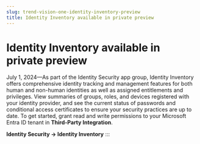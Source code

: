 ```yaml
---
slug: trend-vision-one-identity-inventory-preview
title: Identity Inventory available in private preview
---
```

# Identity Inventory available in private preview

July 1, 2024—As part of the Identity Security app group, Identity Inventory offers comprehensive identity tracking and management features for both human and non-human identities as well as assigned entitlements and privileges. View summaries of groups, roles, and devices registered with your identity provider, and see the current status of passwords and conditional access certificates to ensure your security practices are up to date. To get started, grant read and write permissions to your Microsoft Entra ID tenant in **Third-Party Integration**.

**Identity Security → Identity Inventory**
:::
